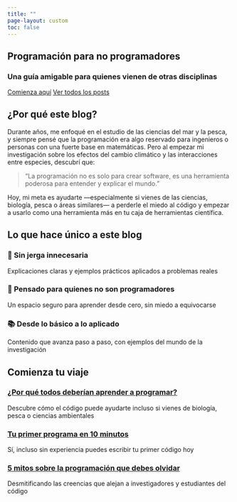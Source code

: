 ```yaml
---
title: ""
page-layout: custom
toc: false
---
```


::: {.hero-banner}
# Programación para no programadores

### Una guía amigable para quienes vienen de otras disciplinas

[Comienza aquí](posts/first-steps/) [Ver todos los posts](/posts.html)
:::

::: {.content-section}
## ¿Por qué este blog?

Durante años, me enfoqué en el estudio de las ciencias del mar y la pesca, y siempre pensé que la programación era algo reservado para ingenieros o personas con una fuerte base en matemáticas. Pero al empezar mi investigación sobre los efectos del cambio climático y las interacciones entre especies, descubrí que:

> “La programación no es solo para crear software, es una herramienta poderosa para entender y explicar el mundo.”

Hoy, mi meta es ayudarte —especialmente si vienes de las ciencias, biología, pesca o áreas similares— a perderle el miedo al código y empezar a usarlo como una herramienta más en tu caja de herramientas científica.
:::


## Lo que hace único a este blog
::: {.features}
:::: {.feature}
### 🎯 Sin jerga innecesaria
Explicaciones claras y ejemplos prácticos aplicados a problemas reales

::::

:::: {.feature}
### 🤝 Pensado para quienes no son programadores
Un espacio seguro para aprender desde cero, sin miedo a equivocarse

::::

:::: {.feature}
### 📚 Desde lo básico a lo aplicado
Contenido que avanza paso a paso, con ejemplos del mundo de la investigación
::::
:::

::: {.latest-posts}
## Comienza tu viaje

### [¿Por qué todos deberían aprender a programar?](/posts/por-que-programar)
Descubre cómo el código puede ayudarte incluso si vienes de biología, pesca o ciencias ambientales

### [Tu primer programa en 10 minutos](/posts/primer-programa)
Sí, incluso sin experiencia puedes escribir tu primer código hoy

### [5 mitos sobre la programación que debes olvidar](/posts/mitos-programacion)
Desmitificando las creencias que alejan a investigadores y estudiantes del código
:::
